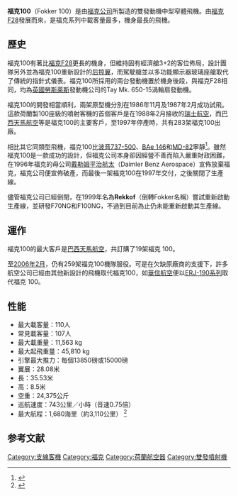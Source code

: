 {{about|福克100|戰鬥機|F-100超級軍刀戰鬥機|}}
{{infobox Aircraft
  |name =福克 100
  |type =双发喷气短程2-3式[[窄体飞机|窄体]]支线民用飞行器
  |manufacturer =[[福克公司|福克公司]]
  |image = File:Klm.fokker.f100.ph-ofg.arp.jpg
  |caption = [[荷蘭皇家城市短途航空|荷蘭皇家城市短途航空]]的福克100
  |designer =
  |first flight =1986年11月30日
  |introduced =1988年2月由[[瑞士航空|瑞士航空]]首先使用
  |retired =
  |status = 使用中
  |primary user = [[巴西天馬航空|巴西天馬航空]]
  |more users = [[荷蘭皇家航空|荷蘭皇家航空]]<br>[[奧地利飛箭航空|奧地利飛箭航空]]<br>[[哥倫比亞航空|哥倫比亞航空]]
  |produced = 1986年至1997年
  |number built =283架
  |developed from = [[福克F28|福克F28]]
  |unit cost =
  |variants with their own articles = [[福克_70|福克 70]]
}}
'''福克100'''（Fokker 100）是由[[福克公司|福克公司]]所製造的雙發動機中型窄體飛機。由[[福克F28|福克F28]]發展而來，是福克系列中載客量最多，機身最長的飛機。

==歷史==
福克100有著比[[福克F28|福克F28]]更長的機身，但維持固有經濟艙3+2的客位佈局，設計團隊另外並為福克100重新設計的[[后掠翼|后掠翼]]，而駕駛艙並以多功能顯示器玻璃座艙取代了傳統的指針式儀表。福克100所採用的兩台發動機置於機身後段，與福克F28相同，均為[[英國|英國]][[勞斯萊斯|勞斯萊斯]]發動機公司的Tay Mk. 650-15渦輪扇發動機。

福克100的開發相當順利，兩架原型機分別在1986年11月及1987年2月成功試飛。這款荷蘭製100座級的噴射客機的首個客戶是在1988年2月接收的[[瑞士航空|瑞士航空]]，而[[巴西天馬航空|巴西天馬航空]]等是福克100的主要客戶，至1997年停產時，共有283架福克100出廠。

相比其它同類型飛機，福克100比[[波音737|波音737-500]]、[[BAe_146|BAe 146]]和[[MD-82|MD-82]]寧靜<ref>{{Cite web |url=http://www.crj.bombardier.com/CRJ/en/green.jsp?langId=en&crjId=200 |title=龐巴迪宇航 |access-date=2008-02-12 |archive-date=2010-09-28 |archive-url=https://web.archive.org/web/20100928081821/http://www.crj.bombardier.com/CRJ/en/green.jsp?langId=en&crjId=200 |dead-url=no }}</ref>。雖然福克100是一款成功的設計，但福克公司本身卻因經營不善而陷入嚴重財政困難，在1996年福克的母公司[[戴勒姆平治航太|戴勒姆平治航太]]（Daimler Benz Aerospace）宣佈放棄福克，福克公司便宣佈破產，而最後一架福克100在1997年交付，之後關閉了生產線。

儘管福克公司已經倒閉，在1999年名為'''Rekkof'''（倒轉Fokker名稱）嘗試重新啟動生產線，並研發F70NG和F100NG，不過到目前為止仍未能重新啟動其生產線。

==運作==
福克100的最大客戶是[[巴西天馬航空|巴西天馬航空]]，共訂購了19架福克 100。

至[[2006年2月|2006年2月]]，仍有259架福克100機隊服役。可是在欠缺原廠商的支援下，許多航空公司已經由其他新設計的飛機取代福克100，如[[華信航空|華信航空]]便以[[ERJ-170系列|ERJ-190系列]]取代福克 100。

==性能==
* 最大載客量：110人
* 常見載客量：107人
* 最大載重量：11,563 kg
* 最大起飛重量：45,810 kg
* 引擎最大推力：每個13850磅或15000磅
* 翼展：28.08米
* 長：35.53米
* 高：8.5米
* 空重：24,375公斤
* 巡航速度：743公里／小時（音速0.75倍）
* 最大航程：1,680海里（約3,110公里）  <ref>{{Cite web |url=http://www.airliners.net/info/stats.main?id=221 |title=Airliners.net |access-date=2008-02-12 |archive-date=2007-11-22 |archive-url=https://web.archive.org/web/20071122174817/http://www.airliners.net/info/stats.main?id=221 |dead-url=no }}</ref>

==参考文献==
{{Reflist}}

{{commons|Fokker F100}}

[[Category:支線客機|Category:支線客機]]
[[Category:福克|Category:福克]]
[[Category:荷蘭航空器|Category:荷蘭航空器]]
[[Category:雙發噴射機|Category:雙發噴射機]]